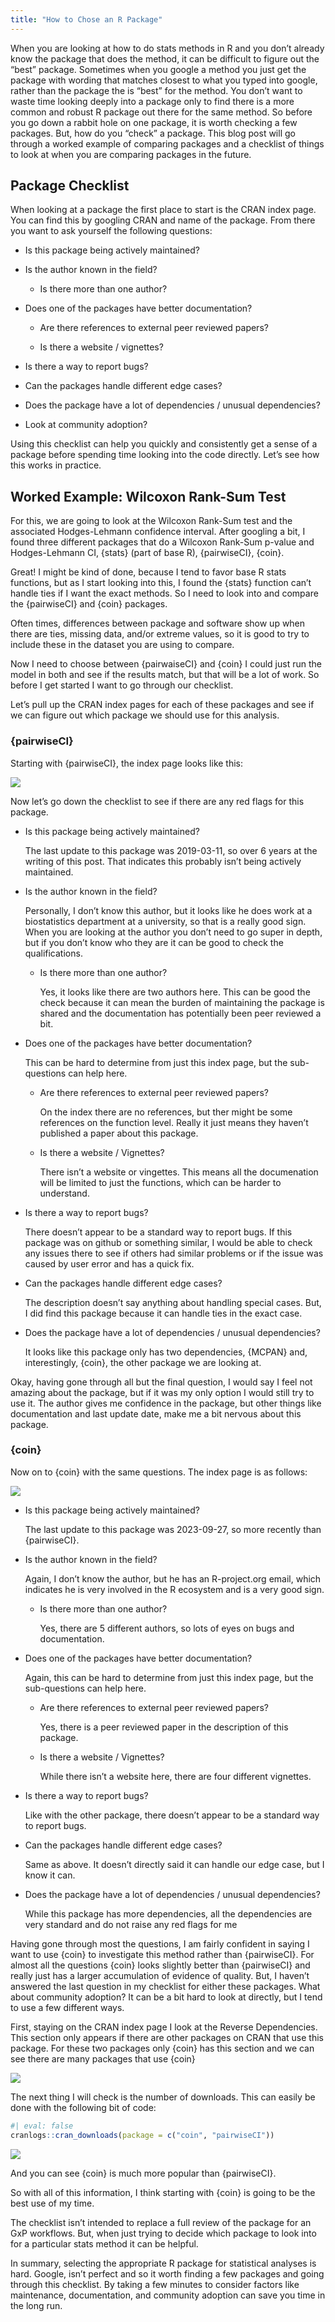 ```yaml
---
title: "How to Chose an R Package"
---
```


When you are looking at how to do stats methods in R and you don't already know the package that does the method, it can be difficult to figure out the "best" package. Sometimes when you google a method you just get the package with wording that matches closest to what you typed into google, rather than the package the is "best" for the method. You don't want to waste time looking deeply into a package only to find there is a more common and robust R package out there for the same method. So before you go down a rabbit hole on one package, it is worth checking a few packages. But, how do you "check" a package. This blog post will go through a worked example of comparing packages and a checklist of things to look at when you are comparing packages in the future.

## Package Checklist

When looking at a package the first place to start is the CRAN index page. You can find this by googling CRAN and name of the package. From there you want to ask yourself the following questions:

-   Is this package being actively maintained?

-   Is the author known in the field?

    -   Is there more than one author?

-   Does one of the packages have better documentation?

    -   Are there references to external peer reviewed papers?

    -   Is there a website / vignettes?

-   Is there a way to report bugs?

-   Can the packages handle different edge cases?

-   Does the package have a lot of dependencies / unusual dependencies?

-   Look at community adoption?

Using this checklist can help you quickly and consistently get a sense of a package before spending time looking into the code directly. Let's see how this works in practice.

## Worked Example: Wilcoxon Rank-Sum Test

For this, we are going to look at the Wilcoxon Rank-Sum test and the associated Hodges-Lehmann confidence interval. After googling a bit, I found three different packages that do a Wilcoxon Rank-Sum p-value and Hodges-Lehmann CI, {stats} (part of base R), {pairwiseCI}, {coin}.

Great! I might be kind of done, because I tend to favor base R stats functions, but as I start looking into this, I found the {stats} function can't handle ties if I want the exact methods. So I need to look into and compare the {pairwiseCI} and {coin} packages.

::: callout-tip
Often times, differences between package and software show up when there are ties, missing data, and/or extreme values, so it is good to try to include these in the dataset you are using to compare.
:::

Now I need to choose between {pairwaiseCI} and {coin} I could just run the model in both and see if the results match, but that will be a lot of work. So before I get started I want to go through our checklist.

Let's pull up the CRAN index pages for each of these packages and see if we can figure out which package we should use for this analysis.

### {pairwiseCI}

Starting with {pairwiseCI}, the index page looks like this:

![](images/clipboard-4202698305.png)

Now let's go down the checklist to see if there are any red flags for this package.

-   Is this package being actively maintained?

    <p style="color:blue;">

    The last update to this package was 2019-03-11, so over 6 years at the writing of this post. That indicates this probably isn't being actively maintained.

    </p>

-   Is the author known in the field?

    <p style="color:blue;">

    Personally, I don't know this author, but it looks like he does work at a biostatistics department at a university, so that is a really good sign. When you are looking at the author you don't need to go super in depth, but if you don't know who they are it can be good to check the qualifications.

    </p>

    -   Is there more than one author?

        <p style="color:blue;">

        Yes, it looks like there are two authors here. This can be good the check because it can mean the burden of maintaining the package is shared and the documentation has potentially been peer reviewed a bit.

        </p>

-   Does one of the packages have better documentation?

    <p style="color:blue;">

    This can be hard to determine from just this index page, but the sub-questions can help here.

    </p>

    -   Are there references to external peer reviewed papers?

        <p style="color:blue;">

        On the index there are no references, but ther might be some references on the function level. Really it just means they haven't published a paper about this package.

        </p>

    -   Is there a website / Vignettes?

        <p style="color:blue;">

        There isn't a website or vingettes. This means all the documenation will be limited to just the functions, which can be harder to understand.

        </p>

-   Is there a way to report bugs?

    <p style="color:blue;">

    There doesn't appear to be a standard way to report bugs. If this package was on github or something similar, I would be able to check any issues there to see if others had similar problems or if the issue was caused by user error and has a quick fix.

    </p>

-   Can the packages handle different edge cases?

    <p style="color:blue;">

    The description doesn't say anything about handling special cases. But, I did find this package because it can handle ties in the exact case.

    </p>

-   Does the package have a lot of dependencies / unusual dependencies?

    <p style="color:blue;">

    It looks like this package only has two dependencies, {MCPAN} and, interestingly, {coin}, the other package we are looking at.

    </p>

Okay, having gone through all but the final question, I would say I feel not amazing about the package, but if it was my only option I would still try to use it. The author gives me confidence in the package, but other things like documentation and last update date, make me a bit nervous about this package.

### {coin}
Now on to {coin} with the same questions. The index page is as follows:

![](images/clipboard-1725037014.png)

-   Is this package being actively maintained?

    <p style="color:blue;">

    The last update to this package was 2023-09-27, so more recently than {pairwiseCI}.

    </p>

-   Is the author known in the field?

    <p style="color:blue;">

    Again, I don't know the author, but he has an R-project.org email, which indicates he is very involved in the R ecosystem and is a very good sign.

    </p>

    -   Is there more than one author?

        <p style="color:blue;">

        Yes, there are 5 different authors, so lots of eyes on bugs and documentation.

        </p>

-   Does one of the packages have better documentation?

    <p style="color:blue;">

    Again, this can be hard to determine from just this index page, but the sub-questions can help here.

    </p>

    -   Are there references to external peer reviewed papers?

        <p style="color:blue;">

        Yes, there is a peer reviewed paper in the description of this package.

        </p>

    -   Is there a website / Vignettes?

        <p style="color:blue;">

        While there isn't a website here, there are four different vignettes.

        </p>

-   Is there a way to report bugs?

    <p style="color:blue;">

    Like with the other package, there doesn't appear to be a standard way to report bugs.

    </p>

-   Can the packages handle different edge cases?

    <p style="color:blue;">

    Same as above. It doesn't directly said it can handle our edge case, but I know it can.

    </p>

-   Does the package have a lot of dependencies / unusual dependencies?

    <p style="color:blue;">

    While this package has more dependencies, all the dependencies are very standard and do not raise any red flags for me

    </p>

Having gone through most the questions, I am fairly confident in saying I want to use {coin} to investigate this method rather than {pairwiseCI}. For almost all the questions {coin} looks slightly better than {pairwiseCI} and really just has a larger accumulation of evidence of quality. But, I haven't answered the last question in my checklist for either these packages. What about community adoption? It can be a bit hard to look at directly, but I tend to use a few different ways.

First, staying on the CRAN index page I look at the Reverse Dependencies. This section only appears if there are other packages on CRAN that use this package. For these two packages only {coin} has this section and we can see there are many packages that use {coin}

![](images/clipboard-118256266.png)

The next thing I will check is the number of downloads. This can easily be done with the following bit of code:

```r
#| eval: false
cranlogs::cran_downloads(package = c("coin", "pairwiseCI"))

```

![](images/clipboard-3979687165.png)

And you can see {coin} is much more popular than {pairwiseCI}.

So with all of this information, I think starting with {coin} is going to be the best use of my time.

The checklist isn't intended to replace a full review of the package for an GxP workflows. But, when just trying to decide which package to look into for a particular stats method it can be helpful.

In summary, selecting the appropriate R package for statistical analyses is hard. Google, isn't perfect and so it worth finding a few packages and going through this checklist. By taking a few minutes to consider factors like maintenance, documentation, and community adoption can save you time in the long run.

